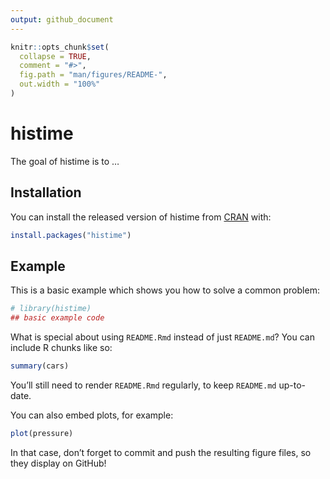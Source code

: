 ```yaml
---
output: github_document
---
```


<!-- README.md is generated from README.Rmd. Please edit that file -->

```r
knitr::opts_chunk$set(
  collapse = TRUE,
  comment = "#>",
  fig.path = "man/figures/README-",
  out.width = "100%"
)
```

# histime

<!-- badges: start -->
<!-- badges: end -->

The goal of histime is to ...

## Installation

You can install the released version of histime from [CRAN](https://CRAN.R-project.org) with:

``` r
install.packages("histime")
```

## Example

This is a basic example which shows you how to solve a common problem:

```r
# library(histime)
## basic example code
```

What is special about using `README.Rmd` instead of just `README.md`? You can include R chunks like so:

```r
summary(cars)
```

You'll still need to render `README.Rmd` regularly, to keep `README.md` up-to-date.

You can also embed plots, for example:

```r
plot(pressure)
```

In that case, don't forget to commit and push the resulting figure files, so they display on GitHub!
